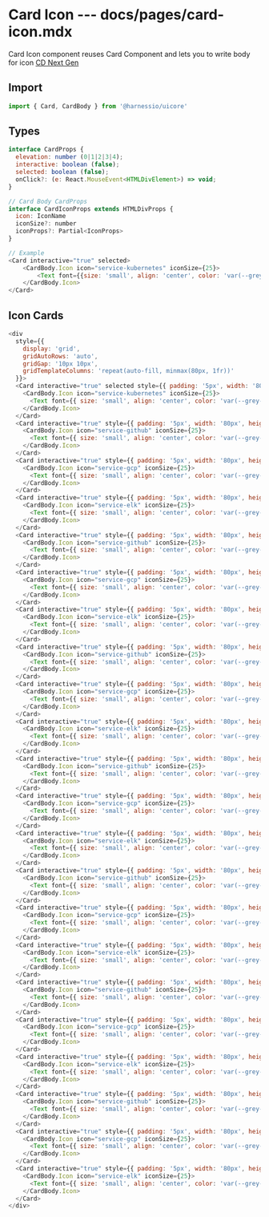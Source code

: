 # Card Icon --- docs/pages/card-icon.mdx

Card Icon component reuses Card Component and lets you to write body for icon [CD Next Gen](https://harness.atlassian.net/wiki/spaces/UI/pages/668271019/Card)

## Import

```js
import { Card, CardBody } from '@harnessio/uicore'
```

## Types

```js
interface CardProps {
  elevation: number (0|1|2|3|4);
  interactive: boolean (false);
  selected: boolean (false);
  onClick?: (e: React.MouseEvent<HTMLDivElement>) => void;
}

// Card Body CardProps
interface CardIconProps extends HTMLDivProps {
  icon: IconName
  iconSize?: number
  iconProps?: Partial<IconProps>
}

// Example
<Card interactive="true" selected>
    <CardBody.Icon icon="service-kubernetes" iconSize={25}>
        <Text font={{size: 'small', align: 'center', color: 'var(--grey-900)'}}>Kubernetes</Text>
    </CardBody.Icon>
</Card>
```

## Icon Cards

```js live=true
<div
  style={{
    display: 'grid',
    gridAutoRows: 'auto',
    gridGap: '10px 10px',
    gridTemplateColumns: 'repeat(auto-fill, minmax(80px, 1fr))'
  }}>
  <Card interactive="true" selected style={{ padding: '5px', width: '80px', height: '80px' }}>
    <CardBody.Icon icon="service-kubernetes" iconSize={25}>
      <Text font={{ size: 'small', align: 'center', color: 'var(--grey-900)' }}>Kubernetes</Text>
    </CardBody.Icon>
  </Card>
  <Card interactive="true" style={{ padding: '5px', width: '80px', height: '80px' }}>
    <CardBody.Icon icon="service-github" iconSize={25}>
      <Text font={{ size: 'small', align: 'center', color: 'var(--grey-900)' }}>Github</Text>
    </CardBody.Icon>
  </Card>
  <Card interactive="true" style={{ padding: '5px', width: '80px', height: '80px' }}>
    <CardBody.Icon icon="service-gcp" iconSize={25}>
      <Text font={{ size: 'small', align: 'center', color: 'var(--grey-900)' }}>GCP</Text>
    </CardBody.Icon>
  </Card>
  <Card interactive="true" style={{ padding: '5px', width: '80px', height: '80px' }}>
    <CardBody.Icon icon="service-elk" iconSize={25}>
      <Text font={{ size: 'small', align: 'center', color: 'var(--grey-900)' }}>ELK Service</Text>
    </CardBody.Icon>
  </Card>
  <Card interactive="true" style={{ padding: '5px', width: '80px', height: '80px' }}>
    <CardBody.Icon icon="service-github" iconSize={25}>
      <Text font={{ size: 'small', align: 'center', color: 'var(--grey-900)' }}>Github</Text>
    </CardBody.Icon>
  </Card>
  <Card interactive="true" style={{ padding: '5px', width: '80px', height: '80px' }}>
    <CardBody.Icon icon="service-gcp" iconSize={25}>
      <Text font={{ size: 'small', align: 'center', color: 'var(--grey-900)' }}>GCP</Text>
    </CardBody.Icon>
  </Card>
  <Card interactive="true" style={{ padding: '5px', width: '80px', height: '80px' }}>
    <CardBody.Icon icon="service-elk" iconSize={25}>
      <Text font={{ size: 'small', align: 'center', color: 'var(--grey-900)' }}>ELK Service</Text>
    </CardBody.Icon>
  </Card>
  <Card interactive="true" style={{ padding: '5px', width: '80px', height: '80px' }}>
    <CardBody.Icon icon="service-github" iconSize={25}>
      <Text font={{ size: 'small', align: 'center', color: 'var(--grey-900)' }}>Github</Text>
    </CardBody.Icon>
  </Card>
  <Card interactive="true" style={{ padding: '5px', width: '80px', height: '80px' }}>
    <CardBody.Icon icon="service-gcp" iconSize={25}>
      <Text font={{ size: 'small', align: 'center', color: 'var(--grey-900)' }}>GCP</Text>
    </CardBody.Icon>
  </Card>
  <Card interactive="true" style={{ padding: '5px', width: '80px', height: '80px' }}>
    <CardBody.Icon icon="service-elk" iconSize={25}>
      <Text font={{ size: 'small', align: 'center', color: 'var(--grey-900)' }}>ELK Service</Text>
    </CardBody.Icon>
  </Card>
  <Card interactive="true" style={{ padding: '5px', width: '80px', height: '80px' }}>
    <CardBody.Icon icon="service-github" iconSize={25}>
      <Text font={{ size: 'small', align: 'center', color: 'var(--grey-900)' }}>Github</Text>
    </CardBody.Icon>
  </Card>
  <Card interactive="true" style={{ padding: '5px', width: '80px', height: '80px' }}>
    <CardBody.Icon icon="service-gcp" iconSize={25}>
      <Text font={{ size: 'small', align: 'center', color: 'var(--grey-900)' }}>GCP</Text>
    </CardBody.Icon>
  </Card>
  <Card interactive="true" style={{ padding: '5px', width: '80px', height: '80px' }}>
    <CardBody.Icon icon="service-elk" iconSize={25}>
      <Text font={{ size: 'small', align: 'center', color: 'var(--grey-900)' }}>ELK Service</Text>
    </CardBody.Icon>
  </Card>
  <Card interactive="true" style={{ padding: '5px', width: '80px', height: '80px' }}>
    <CardBody.Icon icon="service-github" iconSize={25}>
      <Text font={{ size: 'small', align: 'center', color: 'var(--grey-900)' }}>Github</Text>
    </CardBody.Icon>
  </Card>
  <Card interactive="true" style={{ padding: '5px', width: '80px', height: '80px' }}>
    <CardBody.Icon icon="service-gcp" iconSize={25}>
      <Text font={{ size: 'small', align: 'center', color: 'var(--grey-900)' }}>GCP</Text>
    </CardBody.Icon>
  </Card>
  <Card interactive="true" style={{ padding: '5px', width: '80px', height: '80px' }}>
    <CardBody.Icon icon="service-elk" iconSize={25}>
      <Text font={{ size: 'small', align: 'center', color: 'var(--grey-900)' }}>ELK Service</Text>
    </CardBody.Icon>
  </Card>
  <Card interactive="true" style={{ padding: '5px', width: '80px', height: '80px' }}>
    <CardBody.Icon icon="service-github" iconSize={25}>
      <Text font={{ size: 'small', align: 'center', color: 'var(--grey-900)' }}>Github</Text>
    </CardBody.Icon>
  </Card>
  <Card interactive="true" style={{ padding: '5px', width: '80px', height: '80px' }}>
    <CardBody.Icon icon="service-gcp" iconSize={25}>
      <Text font={{ size: 'small', align: 'center', color: 'var(--grey-900)' }}>GCP</Text>
    </CardBody.Icon>
  </Card>
  <Card interactive="true" style={{ padding: '5px', width: '80px', height: '80px' }}>
    <CardBody.Icon icon="service-elk" iconSize={25}>
      <Text font={{ size: 'small', align: 'center', color: 'var(--grey-900)' }}>ELK Service</Text>
    </CardBody.Icon>
  </Card>
  <Card interactive="true" style={{ padding: '5px', width: '80px', height: '80px' }}>
    <CardBody.Icon icon="service-github" iconSize={25}>
      <Text font={{ size: 'small', align: 'center', color: 'var(--grey-900)' }}>Github</Text>
    </CardBody.Icon>
  </Card>
  <Card interactive="true" style={{ padding: '5px', width: '80px', height: '80px' }}>
    <CardBody.Icon icon="service-gcp" iconSize={25}>
      <Text font={{ size: 'small', align: 'center', color: 'var(--grey-900)' }}>GCP</Text>
    </CardBody.Icon>
  </Card>
  <Card interactive="true" style={{ padding: '5px', width: '80px', height: '80px' }}>
    <CardBody.Icon icon="service-elk" iconSize={25}>
      <Text font={{ size: 'small', align: 'center', color: 'var(--grey-900)' }}>ELK Service</Text>
    </CardBody.Icon>
  </Card>
</div>
```
